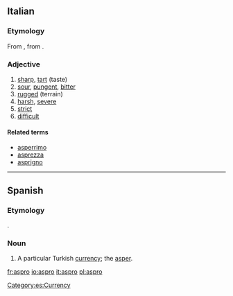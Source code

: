 ==Italian==

===Etymology===
From {{etyl|grc|it}} {{term|ἄσπρον|tr=aspron|lang=grc}}, from {{etyl|la|it}} {{term|asper|lang=la}}.

===Adjective===
{{it-adj|aspr}}

# [[sharp]], [[tart]] (taste)
# [[sour]], [[pungent]], [[bitter]]
# [[rugged]] (terrain)
# [[harsh]], [[severe]]
# [[strict]]
# [[difficult]]

====Related terms====
*[[asperrimo]]
*[[asprezza]]
*[[asprigno]]

----

==Spanish==
{{tearoom}}
===Etymology===
{{etyl|grc|es}} {{term|ἄσπρον|sc=Grek|lang=el}}.

===Noun===
{{es-noun-m}}

# A particular Turkish [[currency]]; the [[asper]].

[[Category:es:Currency]]

[[fr:aspro]]
[[io:aspro]]
[[it:aspro]]
[[pl:aspro]]